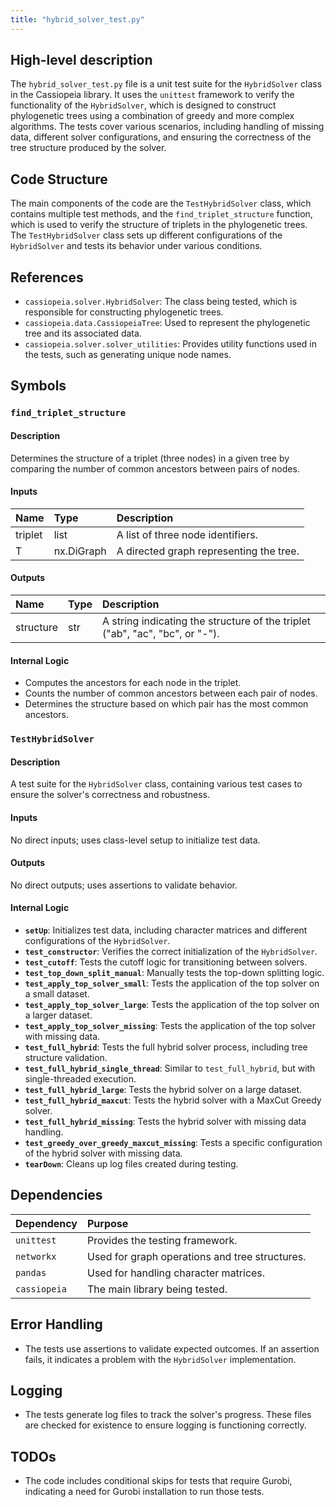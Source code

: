 ```yaml
---
title: "hybrid_solver_test.py"
---
```


## High-level description

The `hybrid_solver_test.py` file is a unit test suite for the `HybridSolver` class in the Cassiopeia library. It uses the `unittest` framework to verify the functionality of the `HybridSolver`, which is designed to construct phylogenetic trees using a combination of greedy and more complex algorithms. The tests cover various scenarios, including handling of missing data, different solver configurations, and ensuring the correctness of the tree structure produced by the solver.

## Code Structure

The main components of the code are the `TestHybridSolver` class, which contains multiple test methods, and the `find_triplet_structure` function, which is used to verify the structure of triplets in the phylogenetic trees. The `TestHybridSolver` class sets up different configurations of the `HybridSolver` and tests its behavior under various conditions.

## References

- `cassiopeia.solver.HybridSolver`: The class being tested, which is responsible for constructing phylogenetic trees.
- `cassiopeia.data.CassiopeiaTree`: Used to represent the phylogenetic tree and its associated data.
- `cassiopeia.solver.solver_utilities`: Provides utility functions used in the tests, such as generating unique node names.

## Symbols

### `find_triplet_structure`
#### Description
Determines the structure of a triplet (three nodes) in a given tree by comparing the number of common ancestors between pairs of nodes.

#### Inputs
| Name   | Type         | Description                        |
|:-------|:-------------|:-----------------------------------|
| triplet| list         | A list of three node identifiers.  |
| T      | nx.DiGraph   | A directed graph representing the tree. |

#### Outputs
| Name      | Type   | Description                                      |
|:----------|:-------|:-------------------------------------------------|
| structure | str    | A string indicating the structure of the triplet ("ab", "ac", "bc", or "-"). |

#### Internal Logic
- Computes the ancestors for each node in the triplet.
- Counts the number of common ancestors between each pair of nodes.
- Determines the structure based on which pair has the most common ancestors.

### `TestHybridSolver`
#### Description
A test suite for the `HybridSolver` class, containing various test cases to ensure the solver's correctness and robustness.

#### Inputs
No direct inputs; uses class-level setup to initialize test data.

#### Outputs
No direct outputs; uses assertions to validate behavior.

#### Internal Logic
- **`setUp`**: Initializes test data, including character matrices and different configurations of the `HybridSolver`.
- **`test_constructor`**: Verifies the correct initialization of the `HybridSolver`.
- **`test_cutoff`**: Tests the cutoff logic for transitioning between solvers.
- **`test_top_down_split_manual`**: Manually tests the top-down splitting logic.
- **`test_apply_top_solver_small`**: Tests the application of the top solver on a small dataset.
- **`test_apply_top_solver_large`**: Tests the application of the top solver on a larger dataset.
- **`test_apply_top_solver_missing`**: Tests the application of the top solver with missing data.
- **`test_full_hybrid`**: Tests the full hybrid solver process, including tree structure validation.
- **`test_full_hybrid_single_thread`**: Similar to `test_full_hybrid`, but with single-threaded execution.
- **`test_full_hybrid_large`**: Tests the hybrid solver on a large dataset.
- **`test_full_hybrid_maxcut`**: Tests the hybrid solver with a MaxCut Greedy solver.
- **`test_full_hybrid_missing`**: Tests the hybrid solver with missing data handling.
- **`test_greedy_over_greedy_maxcut_missing`**: Tests a specific configuration of the hybrid solver with missing data.
- **`tearDown`**: Cleans up log files created during testing.

## Dependencies

| Dependency | Purpose                                      |
|:-----------|:---------------------------------------------|
| `unittest` | Provides the testing framework.              |
| `networkx` | Used for graph operations and tree structures. |
| `pandas`   | Used for handling character matrices.        |
| `cassiopeia` | The main library being tested.             |

## Error Handling

- The tests use assertions to validate expected outcomes. If an assertion fails, it indicates a problem with the `HybridSolver` implementation.

## Logging

- The tests generate log files to track the solver's progress. These files are checked for existence to ensure logging is functioning correctly.

## TODOs

- The code includes conditional skips for tests that require Gurobi, indicating a need for Gurobi installation to run those tests.